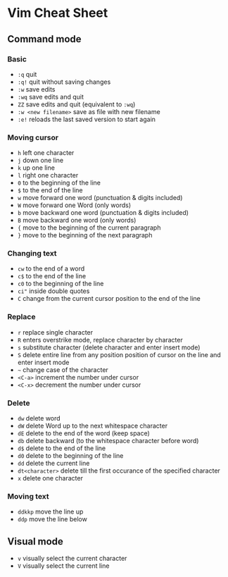 # Vim Cheat Sheet

## Command mode

### Basic

* `:q` quit
* `:q!` quit without saving changes
* `:w` save edits
* `:wq` save edits and quit
* `ZZ` save edits and quit (equivalent to `:wq`)
* `:w <new filename>` save as file with new filename
* `:e!` reloads the last saved version to start again

### Moving cursor

* `h` left one character
* `j` down one line
* `k` up one line
* `l` right one character
* `0` to the beginning of the line
* `$` to the end of the line
* `w` move forward one word (punctuation & digits included)
* `W` move forward one Word (only words)
* `b` move backward one word (punctuation & digits included)
* `B` move backward one word (only words)
* `{` move to the beginning of the current paragraph
* `}` move to the beginning of the next paragraph

### Changing text

* `cw` to the end of a word
* `c$` to the end of the line
* `c0` to the beginning of the line
* `ci"` inside double quotes
* `C` change from the current cursor position to the end of the line

### Replace

* `r` replace single character
* `R` enters overstrike mode, replace character by character
* `s` substitute character (delete character and enter insert mode)
* `S` delete entire line from any position position of cursor on the line and enter insert mode
* `~` change case of the character
* `<C-a>` increment the number under cursor
* `<C-x>` decrement the number under cursor

### Delete

* `dw` delete word
* `dW` delete Word up to the next whitespace character
* `dE` delete to the end of the word (keep space)
* `db` delete backward (to the whitespace character before word)
* `d$` delete to the end of the line
* `d0` delete to the beginning of the line
* `dd` delete the current line
* `dt<character>` delete till the first occurance of the specified character
* `x` delete one character

### Moving text

* `ddkkp` move the line up
* `ddp` move the line below

## Visual mode

* `v` visually select the current character
* `V` visually select the current line


